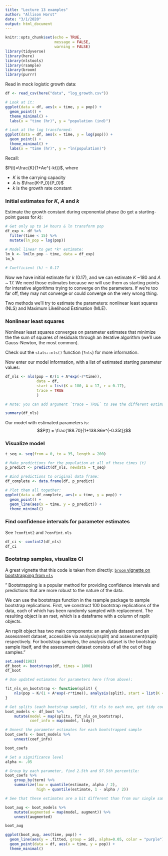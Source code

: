 ```yaml
---
title: "Lecture 13 examples"
author: "Allison Horst"
date: "3/1/2020"
output: html_document
---
```


```r
knitr::opts_chunk$set(echo = TRUE,
                      message = FALSE,
                      warning = FALSE)
library(tidyverse)
library(here)
library(nlstools)
library(rsample)
library(broom)
library(purrr)
```

Read in mock logistic growth data:
```r
df <- read_csv(here("data", "log_growth.csv"))

# Look at it:
ggplot(data = df, aes(x = time, y = pop)) +
  geom_point() +
  theme_minimal() +
  labs(x = "time (hr)", y = "population (ind)")

# Look at the log transformed:
ggplot(data = df, aes(x = time, y = log(pop))) +
  geom_point() +
  theme_minimal() +
  labs(x = "time (hr)", y = "ln(population)")
```

Recall: 

$P(t)=\frac{K}{1+Ae^{-kt}}$, where

- $K$ is the carrying capacity
- $A$ is $\frac{K-P_0}{P_0}$
- $k$ is the growth rate constant

### Initial estimates for *K*, *A* and *k*

Estimate the growth constant during exponential phase (to get a starting-point guess for *k*): 
```r
# Get only up to 14 hours & ln transform pop
df_exp <- df %>% 
  filter(time < 15) %>% 
  mutate(ln_pop = log(pop))
  
# Model linear to get *k* estimate:
lm_k <- lm(ln_pop ~ time, data = df_exp)
lm_k

# Coefficient (k) ~ 0.17
```

Now we have initial estimate for *k* (0.17), and we can estimate *K* ~180 and *A* ~ 17. We need those estimates because we will use them as starting points for interative algorithms trying to converge on the parameters. If we're too far off, they may not converge or could converge on the very wrong thing.

Two methods we'll try to estimate the parameters: nonlinear least squares (NLS) and Maximum Likelihood Estimation (MLE). 

### Nonlinear least squares

Nonlinear least squares converges on parameter estimates that minimize the the sum of squares of residuals through an iterative algorithm (we'll use Gauss-Newton, the most common). 

Check out the `stats::nls()` function (`?nls`) for more information. 

Now enter our model information, with a list of estimated starting parameter values:
```r
df_nls <- nls(pop ~ K/(1 + A*exp(-r*time)),
              data = df,
              start = list(K = 180, A = 17, r = 0.17),
              trace = TRUE
              )

# Note: you can add argument `trace = TRUE` to see the different estimates at each iteration (and the left-most column reported tells you SSE)

summary(df_nls)

```

Our model with estimated parameters is:
$$P(t) = \frac{188.70}{1+138.86e^{-0.35t}}$$

### Visualize model
```r
t_seq <- seq(from = 0, to = 35, length = 200)

# Make predictions for the population at all of those times (t)
p_predict <- predict(df_nls, newdata = t_seq)

# Bind predictions to original data frame:
df_complete <- data.frame(df, p_predict)

# Plot them all together:
ggplot(data = df_complete, aes(x = time, y = pop)) +
  geom_point() +
  geom_line(aes(x = time, y = p_predict)) +
  theme_minimal()

```

### Find confidence intervals for parameter estimates

See `?confint2` and `?confint.nls`
```r
df_ci <- confint2(df_nls)
df_ci
```

### Bootstrap samples, visualize CI

A great vignette that this code is taken from directly: [`broom` vignette on bootstrapping from `nls`](https://cran.r-project.org/web/packages/broom/vignettes/bootstrapping.html)

" Bootstrapping is a popular method for providing confidence intervals and predictions that are more robust to the nature of the data.

We can use the bootstraps function in the rsample package to sample bootstrap replications. First, we construct 100 bootstrap replications of the data, each of which has been randomly sampled with replacement. The resulting object is an rset, which is a dataframe with a column of rsplit objects.

An rsplit object has two main components: an analysis dataset and an assessment dataset, accessible via analysis(rsplit) and assessment(rsplit) respectively. For bootstrap samples, the analysis dataset is the bootstrap sample itself, and the assessment dataset consists of all the out of bag samples."
```r
set.seed(1983)
df_boot <- bootstraps(df, times = 1000)
df_boot
```

```r
# Use updated estimates for parameters here (from above):

fit_nls_on_bootstrap <- function(split) {
    nls(pop ~ K/(1 + A*exp(-r*time)), analysis(split), start = list(K = 180, A = 138, r = 0.35))
}

# Get splits (each bootstrap sample), fit nls to each one, get tidy coefficient data
boot_models <- df_boot %>% 
    mutate(model = map(splits, fit_nls_on_bootstrap),
           coef_info = map(model, tidy))

# Unnest the parameter estimates for each bootstrapped sample
boot_coefs <- boot_models %>% 
    unnest(coef_info)

boot_coefs

# Set a significance level
alpha <- .05

# Group by each parameter, find 2.5th and 97.5th percentile: 
boot_coefs %>% 
    group_by(term) %>%
    summarize(low = quantile(estimate, alpha / 2),
              high = quantile(estimate, 1 - alpha / 2))

# See that these estimates are a bit different than from our single sample! 
```

```r
boot_aug <- boot_models %>% 
    mutate(augmented = map(model, augment)) %>% 
    unnest(augmented)

boot_aug

ggplot(boot_aug, aes(time, pop)) +
  geom_line(aes(y = .fitted, group = id), alpha=0.05, color = "purple") +
  geom_point(data = df, aes(x = time, y = pop)) +
  theme_minimal()
```

